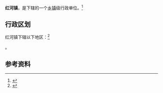 {{中国乡级行政区|37/07/25/110/000}}

'''红河镇'''，是{{PRC admin/fullname|37/07/25/110/000|3}}下辖的一个[[乡镇|乡镇]]级行政单位。<ref>{{PRC admin/ref sgc|{{PRC admin/parent|37/07/25/110/000}}}}</ref>

== 行政区划 ==

红河镇下辖以下地区：<ref>{{PRC admin/ref sgc|37/07/25/110/000}}</ref>

{{PRC admin/children|37/07/25/110/000}}。

== 参考资料 ==

{{reflist}}

{{行政区划小作品}}
{{PRC admin/navcat|37/07/25/110/000}}